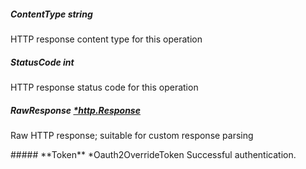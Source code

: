 
##### **ContentType** string
HTTP response content type for this operation

##### **StatusCode** int
HTTP response status code for this operation

##### **RawResponse** [*http.Response](https://pkg.go.dev/net/http#Response)
Raw HTTP response; suitable for custom response parsing

<Collapsible>
    ##### **Token** *Oauth2OverrideToken
    Successful authentication.
    <Collapsible.Break/>
    <Oauth2OverrideToken/>
</Collapsible>

